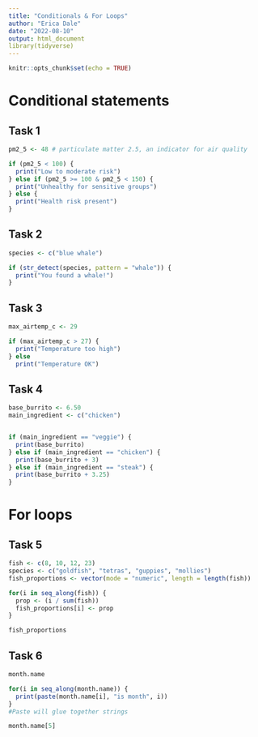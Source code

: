 ```yaml
---
title: "Conditionals & For Loops"
author: "Erica Dale"
date: "2022-08-10"
output: html_document
library(tidyverse)
---
```


```r
knitr::opts_chunk$set(echo = TRUE)
```

# Conditional statements

## Task 1
```r
pm2_5 <- 48 # particulate matter 2.5, an indicator for air quality

if (pm2_5 < 100) {
  print("Low to moderate risk")
} else if (pm2_5 >= 100 & pm2_5 < 150) {
  print("Unhealthy for sensitive groups")
} else {
  print("Health risk present")
}
```

## Task 2
```r
species <- c("blue whale")

if (str_detect(species, pattern = "whale")) {
  print("You found a whale!")
}
```

## Task 3
```r
max_airtemp_c <- 29

if (max_airtemp_c > 27) {
  print("Temperature too high")
} else
  print("Temperature OK")
```

## Task 4
```r
base_burrito <- 6.50
main_ingredient <- c("chicken")


if (main_ingredient == "veggie") {
  print(base_burrito)
} else if (main_ingredient == "chicken") {
  print(base_burrito + 3)
} else if (main_ingredient == "steak") {
  print(base_burrito + 3.25)
}

```



# For loops

## Task 5
```r
fish <- c(8, 10, 12, 23)
species <- c("goldfish", "tetras", "guppies", "mollies")
fish_proportions <- vector(mode = "numeric", length = length(fish))

for(i in seq_along(fish)) {
  prop <- (i / sum(fish))
  fish_proportions[i] <- prop
}

fish_proportions
```

## Task 6
```r
month.name

for(i in seq_along(month.name)) {
  print(paste(month.name[i], "is month", i))
}
#Paste will glue together strings

month.name[5]
```

